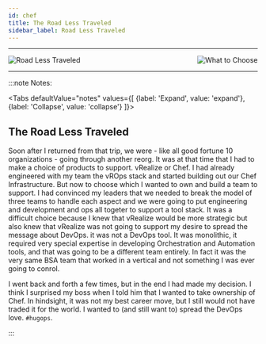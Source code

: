 ```yaml
---
id: chef
title: The Road Less Traveled
sidebar_label: Road Less Traveled 
---
```

___
<img src='../../img/journey/scratch.png' alt="What to Choose" align="right" />

![Road Less Traveled](/img/journey/road.png)
___



:::note Notes:

<Tabs
  defaultValue="notes"
  values={[
    {label: 'Expand', value: 'expand'},
    {label: 'Collapse', value: 'collapse'}
  ]}>
  <TabItem value="expand">


## The Road Less Traveled

Soon after I returned from that trip, we were - like all good fortune 10 organizations - going through another reorg. It was at that time that I had to make a choice of products to support. vRealize or Chef.
I had already engineered with my team the vROps stack and started building out our Chef Infrastructure. But now to choose which I wanted to own and build a team to support. I had convinced my leaders that we needed to break the model of three teams to handle each aspect and we were going to put engineering and development and ops all togeter to support a tool stack.
It was a difficult choice because I knew that vRealize would be more strategic but also knew that vRealize was not going to support my desire to spread the message about DevOps. it was not a DevOps tool. It was monolithic, it required very special expertise in developing Orchestration and Automation tools, and that was going to be a different team entirely. In fact it was the very same BSA team that worked in a vertical and not something I was ever going to conrol. 

I went back and forth a few times, but in the end I had made my decision. I think I surprised my boss when I told him that I wanted to take ownership of Chef.  In hindsight, it was not my best career move, but I still would not have traded it for the world. I wanted to (and still want to) spread the DevOps love. `#hugops`.

</TabItem>
</Tabs>

:::